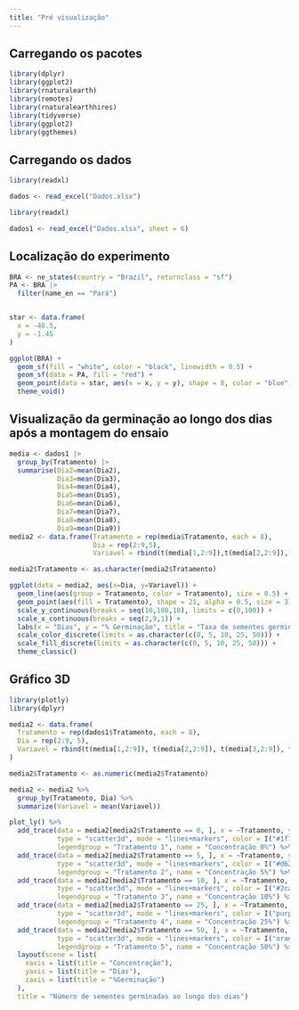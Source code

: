 ```yaml
---
title: "Pré visualização"
---
```


## Carregando os pacotes

```r
library(dplyr)
library(ggplot2)
library(rnaturalearth)
library(remotes)
library(rnaturalearthhires)
library(tidyverse)
library(ggplot2)
library(ggthemes)
```

## Carregando os dados

```r
library(readxl)

dados <- read_excel("Dados.xlsx")
```

```r
library(readxl)

dados1 <- read_excel("Dados.xlsx", sheet = 6)
```

## Localização do experimento

```r

BRA <- ne_states(country = "Brazil", returnclass = "sf")
PA <- BRA |>
  filter(name_en == "Pará")


star <- data.frame(
  x = -48.5, 
  y = -1.45 
)

ggplot(BRA) +
  geom_sf(fill = "white", color = "black", linewidth = 0.5) +
  geom_sf(data = PA, fill = "red") +
  geom_point(data = star, aes(x = x, y = y), shape = 8, color = "blue", size = 5) +
  theme_void()
```

## Visualização da germinação ao longo dos dias após a montagem do ensaio

```r
media <- dados1 |>
  group_by(Tratamento) |>
  summarise(Dia2=mean(Dia2), 
            Dia3=mean(Dia3),
            Dia4=mean(Dia4),
            Dia5=mean(Dia5),
            Dia6=mean(Dia6),
            Dia7=mean(Dia7),
            Dia8=mean(Dia8),
            Dia9=mean(Dia9))
media2 <- data.frame(Tratamento = rep(media$Tratamento, each = 8),
                     Dia = rep(2:9,5),
                     Variavel = rbind(t(media[1,2:9]),t(media[2,2:9]),                                  t(media[3,2:9]),t(media[4,2:9]),t(media[5,2:9])))

media2$Tratamento <- as.character(media2$Tratamento)

```

```r
ggplot(data = media2, aes(x=Dia, y=Variavel)) +
  geom_line(aes(group = Tratamento, color = Tratamento), size = 0.5) + 
  geom_point(aes(fill = Tratamento), shape = 21, alpha = 0.5, size = 3) + 
  scale_y_continuous(breaks = seq(10,100,10), limits = c(0,100)) + 
  scale_x_continuous(breaks = seq(2,9,1)) + 
  labs(x = "Dias", y = "% Germinação", title = "Taxa de sementes germinadas ao longo dos dias", color = "Concentração", fill = "Concentração") + 
  scale_color_discrete(limits = as.character(c(0, 5, 10, 25, 50))) + 
  scale_fill_discrete(limits = as.character(c(0, 5, 10, 25, 50))) +
  theme_classic()
```

## Gráfico 3D

```r
library(plotly)
library(dplyr) 

media2 <- data.frame(
  Tratamento = rep(dados1$Tratamento, each = 8),
  Dia = rep(2:9, 5),
  Variavel = rbind(t(media[1,2:9]), t(media[2,2:9]), t(media[3,2:9]), t(media[4,2:9]), t(media[5,2:9]))
)

media2$Tratamento <- as.numeric(media2$Tratamento)

media2 <- media2 %>%
  group_by(Tratamento, Dia) %>%
  summarize(Variavel = mean(Variavel))

plot_ly() %>%
  add_trace(data = media2[media2$Tratamento == 0, ], x = ~Tratamento, y = ~Dia, z = ~Variavel,
            type = "scatter3d", mode = "lines+markers", color = I("#1f77b4"), 
            legendgroup = "Tratamento 1", name = "Concentração 0%") %>%
  add_trace(data = media2[media2$Tratamento == 5, ], x = ~Tratamento, y = ~Dia, z = ~Variavel,
            type = "scatter3d", mode = "lines+markers", color = I("#d62728"), 
            legendgroup = "Tratamento 2", name = "Concentração 5%") %>%
  add_trace(data = media2[media2$Tratamento == 10, ], x = ~Tratamento, y = ~Dia, z = ~Variavel,
            type = "scatter3d", mode = "lines+markers", color = I("#2ca02c"), 
            legendgroup = "Tratamento 3", name = "Concentração 10%") %>%
  add_trace(data = media2[media2$Tratamento == 25, ], x = ~Tratamento, y = ~Dia, z = ~Variavel,
            type = "scatter3d", mode = "lines+markers", color = I("purple"), 
            legendgroup = "Tratamento 4", name = "Concentração 25%") %>%
  add_trace(data = media2[media2$Tratamento == 50, ], x = ~Tratamento, y = ~Dia, z = ~Variavel,
            type = "scatter3d", mode = "lines+markers", color = I("orange"), 
            legendgroup = "Tratamento 5", name = "Concentração 50%") %>%
  layout(scene = list(
    xaxis = list(title = "Concentração"),
    yaxis = list(title = "Dias"),
    zaxis = list(title = "%Germinação")
  ),
  title = "Número de sementes germinadas ao longo dos dias")
```